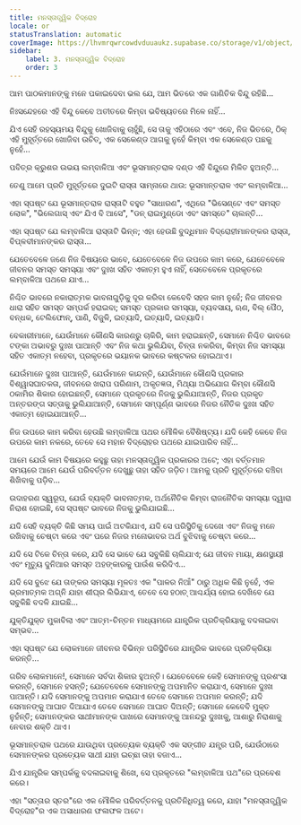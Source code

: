 ```yaml
---
title: ମନସ୍ତାତ୍ତ୍ୱିକ ବିଦ୍ରୋହ
locale: or
statusTranslation: automatic
coverImage: https://lhvmrqwrcowdvduuaukz.supabase.co/storage/v1/object/public/strapi-uploads/small_cover-tratado-de-psicologia-revolucionaria.webp-5e15e1cec4e0ebebcde5d7fc7565d8fd.webp
sidebar:
    label: 3. ମନସ୍ତାତ୍ତ୍ୱିକ ବିଦ୍ରୋହ
    order: 3
---
```

ଆମ ପାଠକମାନଙ୍କୁ ମନେ ପକାଇଦେବା ଭଲ ଯେ, ଆମ ଭିତରେ ଏକ ଗାଣିତିକ ବିନ୍ଦୁ ରହିଛି...

ନିଃସନ୍ଦେହରେ ଏହି ବିନ୍ଦୁ କେବେ ଅତୀତରେ କିମ୍ବା ଭବିଷ୍ୟତରେ ମିଳେ ନାହିଁ...

ଯିଏ ସେହି ରହସ୍ୟମୟ ବିନ୍ଦୁକୁ ଖୋଜିବାକୁ ଚାହୁଁଛି, ସେ ତାକୁ ଏହିଠାରେ ଏବଂ ଏବେ, ନିଜ ଭିତରେ, ଠିକ୍ ଏହି ମୁହୂର୍ତ୍ତରେ ଖୋଜିବା ଉଚିତ୍, ଏକ ସେକେଣ୍ଡ ଆଗକୁ ନୁହେଁ କିମ୍ବା ଏକ ସେକେଣ୍ଡ ପଛକୁ ନୁହେଁ...

ପବିତ୍ର କ୍ରୁଶର ଉଭୟ ଲମ୍ବାଳିଆ ଏବଂ ଭୂସମାନ୍ତରାଳ ଦଣ୍ଡ ଏହି ବିନ୍ଦୁରେ ମିଳିତ ହୁଅନ୍ତି...

ତେଣୁ ଆମେ ପ୍ରତି ମୁହୂର୍ତ୍ତରେ ଦୁଇଟି ରାସ୍ତା ସାମ୍ନାରେ ଥାଉ: ଭୂସମାନ୍ତରାଳ ଏବଂ ଲମ୍ବାଳିଆ...

ଏହା ସ୍ପଷ୍ଟ ଯେ ଭୂସମାନ୍ତରାଳ ରାସ୍ତାଟି ବହୁତ "ସାଧାରଣ", ଏଥିରେ "ଭିସେଣ୍ଟେ ଏବଂ ସମସ୍ତ ଲୋକ", "ଭିଲେଗାସ୍ ଏବଂ ଯିଏ ବି ଆସେ", "ଡନ୍ ରାଇମୁଣ୍ଡୋ ଏବଂ ସମସ୍ତେ" ଚାଲନ୍ତି...

ଏହା ସ୍ପଷ୍ଟ ଯେ ଲମ୍ବାଳିଆ ରାସ୍ତାଟି ଭିନ୍ନ; ଏହା ହେଉଛି ବୁଦ୍ଧିମାନ ବିଦ୍ରୋହୀମାନଙ୍କର ରାସ୍ତା, ବିପ୍ଳବୀମାନଙ୍କର ରାସ୍ତା...

ଯେତେବେଳେ ଜଣେ ନିଜ ବିଷୟରେ ଭାବେ, ଯେତେବେଳେ ନିଜ ଉପରେ କାମ କରେ, ଯେତେବେଳେ ଜୀବନର ସମସ୍ତ ସମସ୍ୟା ଏବଂ ଦୁଃଖ ସହିତ ଏକାତ୍ମ ହୁଏ ନାହିଁ, ସେତେବେଳେ ପ୍ରକୃତରେ ଲମ୍ବାଳିଆ ପଥରେ ଯାଏ...

ନିଶ୍ଚିତ ଭାବରେ ନକାରାତ୍ମକ ଭାବନାଗୁଡ଼ିକୁ ଦୂର କରିବା କେବେବି ସହଜ କାମ ନୁହେଁ; ନିଜ ଜୀବନର ଧାରା ସହିତ ସମସ୍ତ ସମ୍ପର୍କ ହରାଇବା; ସମସ୍ତ ପ୍ରକାର ସମସ୍ୟା, ବ୍ୟବସାୟ, ଋଣ, ବିଲ୍ ପୈଠ, ବନ୍ଧକ, ଟେଲିଫୋନ୍, ପାଣି, ବିଜୁଳି, ଇତ୍ୟାଦି, ଇତ୍ୟାଦି, ଇତ୍ୟାଦି।

ବେକାରୀମାନେ, ଯେଉଁମାନେ କୌଣସି କାରଣରୁ ଚାକିରି, କାମ ହରାଇଛନ୍ତି, ସେମାନେ ନିଶ୍ଚିତ ଭାବରେ ଟଙ୍କା ଅଭାବରୁ ଦୁଃଖ ପାଆନ୍ତି ଏବଂ ନିଜ କଥା ଭୁଲିଯିବା, ଚିନ୍ତା ନକରିବା, କିମ୍ବା ନିଜ ସମସ୍ୟା ସହିତ ଏକାତ୍ମ ନହେବା, ପ୍ରକୃତରେ ଭୟାନକ ଭାବରେ କଷ୍ଟକର ହୋଇଥାଏ।

ଯେଉଁମାନେ ଦୁଃଖ ପାଆନ୍ତି, ଯେଉଁମାନେ କାନ୍ଦନ୍ତି, ଯେଉଁମାନେ କୌଣସି ପ୍ରକାର ବିଶ୍ୱାସଘାତକତା, ଜୀବନରେ ଖରାପ ପରିଣାମ, ଅକୃତଜ୍ଞତା, ମିଥ୍ୟା ଅଭିଯୋଗ କିମ୍ବା କୌଣସି ଠକାମିର ଶିକାର ହୋଇଛନ୍ତି, ସେମାନେ ପ୍ରକୃତରେ ନିଜକୁ ଭୁଲିଯାଆନ୍ତି, ନିଜର ପ୍ରକୃତ ଅନ୍ତରଙ୍ଗ ସତ୍ତାକୁ ଭୁଲିଯାଆନ୍ତି, ସେମାନେ ସମ୍ପୂର୍ଣ୍ଣ ଭାବରେ ନିଜର ନୈତିକ ଦୁଃଖ ସହିତ ଏକାତ୍ମ ହୋଇଯାଆନ୍ତି...

ନିଜ ଉପରେ କାମ କରିବା ହେଉଛି ଲମ୍ବାଳିଆ ପଥର ମୌଳିକ ବୈଶିଷ୍ଟ୍ୟ। ଯଦି କେହି କେବେ ନିଜ ଉପରେ କାମ ନକରେ, ତେବେ ସେ ମହାନ ବିଦ୍ରୋହର ପଥରେ ଯାଇପାରିବ ନାହିଁ...

ଆମେ ଯେଉଁ କାମ ବିଷୟରେ କହୁଛୁ ତାହା ମନସ୍ତାତ୍ତ୍ୱିକ ପ୍ରକାରର ଅଟେ; ଏହା ବର୍ତ୍ତମାନ ସମୟରେ ଆମେ ଯେଉଁ ପରିବର୍ତ୍ତନ ଦେଖୁଛୁ ତାହା ସହିତ ଜଡ଼ିତ। ଆମକୁ ପ୍ରତି ମୁହୂର୍ତ୍ତରେ ବଞ୍ଚିବା ଶିଖିବାକୁ ପଡ଼ିବ...

ଉଦାହରଣ ସ୍ୱରୂପ, ଯେଉଁ ବ୍ୟକ୍ତି ଭାବନାତ୍ମକ, ଅର୍ଥନୈତିକ କିମ୍ବା ରାଜନୈତିକ ସମସ୍ୟା ଦ୍ୱାରା ନିରାଶ ହୋଇଛି, ସେ ସ୍ପଷ୍ଟ ଭାବରେ ନିଜକୁ ଭୁଲିଯାଇଛି...

ଯଦି ସେହି ବ୍ୟକ୍ତି କିଛି ସମୟ ପାଇଁ ଅଟକିଯାଏ, ଯଦି ସେ ପରିସ୍ଥିତିକୁ ଦେଖେ ଏବଂ ନିଜକୁ ମନେ ରଖିବାକୁ ଚେଷ୍ଟା କରେ ଏବଂ ପରେ ନିଜର ମନୋଭାବର ଅର୍ଥ ବୁଝିବାକୁ ଚେଷ୍ଟା କରେ...

ଯଦି ସେ ଟିକେ ଚିନ୍ତା କରେ, ଯଦି ସେ ଭାବେ ଯେ ସବୁକିଛି ଚାଲିଯାଏ; ଯେ ଜୀବନ ମାୟା, କ୍ଷଣସ୍ଥାୟୀ ଏବଂ ମୃତ୍ୟୁ ଦୁନିଆର ସମସ୍ତ ଅହଙ୍କାରକୁ ପାଉଁଶ କରିଦିଏ...

ଯଦି ସେ ବୁଝେ ଯେ ତାଙ୍କର ସମସ୍ୟା ମୂଳତଃ ଏକ "ପାଳର ନିଆଁ" ଠାରୁ ଅଧିକ କିଛି ନୁହେଁ, ଏକ ଭ୍ରମାତ୍ମକ ଅଗ୍ନି ଯାହା ଶୀଘ୍ର ଲିଭିଯାଏ, ତେବେ ସେ ହଠାତ୍ ଆଶ୍ଚର୍ଯ୍ୟ ହୋଇ ଦେଖିବେ ଯେ ସବୁକିଛି ବଦଳି ଯାଇଛି...

ଯୁକ୍ତିଯୁକ୍ତ ମୁକାବିଲା ଏବଂ ଆତ୍ମ-ଚିନ୍ତନ ମାଧ୍ୟମରେ ଯାନ୍ତ୍ରିକ ପ୍ରତିକ୍ରିୟାକୁ ବଦଳାଇବା ସମ୍ଭବ...

ଏହା ସ୍ପଷ୍ଟ ଯେ ଲୋକମାନେ ଜୀବନର ବିଭିନ୍ନ ପରିସ୍ଥିତିରେ ଯାନ୍ତ୍ରିକ ଭାବରେ ପ୍ରତିକ୍ରିୟା କରନ୍ତି...

ଗରିବ ଲୋକମାନେ!, ସେମାନେ ସର୍ବଦା ଶିକାର ହୁଅନ୍ତି। ଯେତେବେଳେ କେହି ସେମାନଙ୍କୁ ପ୍ରଶଂସା କରନ୍ତି, ସେମାନେ ହସନ୍ତି; ଯେତେବେଳେ ସେମାନଙ୍କୁ ଅପମାନିତ କରାଯାଏ, ସେମାନେ ଦୁଃଖ ପାଆନ୍ତି। ଯଦି ସେମାନଙ୍କୁ ଅପମାନ କରାଯାଏ ତେବେ ସେମାନେ ଅପମାନ କରନ୍ତି; ଯଦି ସେମାନଙ୍କୁ ଆଘାତ ଦିଆଯାଏ ତେବେ ସେମାନେ ଆଘାତ ଦିଅନ୍ତି; ସେମାନେ କେବେବି ମୁକ୍ତ ନୁହଁନ୍ତି; ସେମାନଙ୍କର ସାଥୀମାନଙ୍କ ପାଖରେ ସେମାନଙ୍କୁ ଆନନ୍ଦରୁ ଦୁଃଖକୁ, ଆଶାରୁ ନିରାଶାକୁ ନେବାର ଶକ୍ତି ଥାଏ।

ଭୂସମାନ୍ତରାଳ ପଥରେ ଯାଉଥିବା ପ୍ରତ୍ୟେକ ବ୍ୟକ୍ତି ଏକ ସଙ୍ଗୀତ ଯନ୍ତ୍ର ପରି, ଯେଉଁଠାରେ ସେମାନଙ୍କର ପ୍ରତ୍ୟେକ ସାଥୀ ଯାହା ଇଚ୍ଛା ତାହା ବଜାଏ...

ଯିଏ ଯାନ୍ତ୍ରିକ ସମ୍ପର୍କକୁ ବଦଳାଇବାକୁ ଶିଖେ, ସେ ପ୍ରକୃତରେ "ଲମ୍ବାଳିଆ ପଥ"ରେ ପ୍ରବେଶ କରେ।

ଏହା "ସତ୍ତାର ସ୍ତର"ରେ ଏକ ମୌଳିକ ପରିବର୍ତ୍ତନକୁ ପ୍ରତିନିଧିତ୍ୱ କରେ, ଯାହା "ମନସ୍ତାତ୍ତ୍ୱିକ ବିଦ୍ରୋହ"ର ଏକ ଅସାଧାରଣ ଫଳାଫଳ ଅଟେ।

